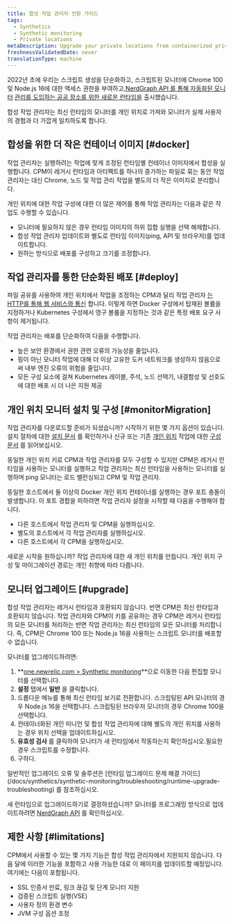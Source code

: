 ```yaml
---
title: 합성 작업 관리자 전환 가이드
tags:
  - Synthetics
  - Synthetic monitoring
  - Private locations
metaDescription: Upgrade your private locations from containerized private minion (CPM) to the synthetics job manager
freshnessValidatedDate: never
translationType: machine
---
```


2022년 초에 우리는 스크립트 생성을 단순화하고, 스크립트된 모니터에 Chrome 100 및 Node.js 16에 대한 액세스 권한을 부여하고,[NerdGraph API 를 통해 자동화된 모니터](/docs/apis/nerdgraph/examples/nerdgraph-synthetics-tutorial) [관리를 도입하는 공공 장소를 위한 새로운 런타임을](/docs/synthetics/synthetic-monitoring/using-monitors/new-runtime) 출시했습니다.

합성 작업 관리자는 최신 런타임의 모니터를 개인 위치로 가져와 모니터가 실제 사용자의 경험과 더 가깝게 일치하도록 합니다.

## 합성을 위한 더 작은 컨테이너 이미지 [#docker]

작업 관리자는 실행하려는 작업에 맞게 조정된 런타임별 컨테이너 이미지에서 합성을 실행합니다. CPM이 레거시 런타임과 아티팩트를 하나의 증가하는 파일로 묶는 동안 작업 관리자는 대신 Chrome, 노드 및 작업 관리 작업을 별도의 더 작은 이미지로 분리합니다.

개인 위치에 대한 작업 구성에 대한 더 많은 제어를 통해 작업 관리자는 다음과 같은 작업도 수행할 수 있습니다.

* 모니터에 필요하지 않은 경우 런타임 이미지의 하위 집합 실행을 선택 해제합니다.
* 합성 작업 관리자 업데이트와 별도로 런타임 이미지(ping, API 및 브라우저)를 업데이트합니다.
* 원하는 방식으로 배포를 구성하고 크기를 조정합니다.

## 작업 관리자를 통한 단순화된 배포 [#deploy]

파일 공유를 사용하여 개인 위치에서 작업을 조정하는 CPM과 달리 작업 관리자 [는 HTTP를 통해 웹 서비스와 통신](/docs/synthetics/synthetic-monitoring/private-locations/install-job-manager) 합니다. 이렇게 하면 Docker 구성에서 탑재된 볼륨을 지정하거나 Kubernetes 구성에서 영구 볼륨을 지정하는 것과 같은 특정 배포 요구 사항이 제거됩니다.

작업 관리자는 배포를 단순화하여 다음을 수행합니다.

* 높은 보안 환경에서 권한 관련 오류의 가능성을 줄입니다.
* 핑이 아닌 모니터 작업에 대해 더 이상 고유한 도커 네트워크를 생성하지 않음으로써 내부 엔진 오류의 위험을 줄입니다.
* 모든 구성 요소에 걸쳐 Kubernetes 레이블, 주석, 노드 선택기, 내결함성 및 선호도에 대한 배포 시 더 나은 지원 제공

## 개인 위치 모니터 설치 및 구성 [#monitorMigration]

작업 관리자를 다운로드할 준비가 되셨습니까? 시작하기 위한 몇 가지 옵션이 있습니다. 설치 절차에 대한 [설치 문서](/docs/synthetics/synthetic-monitoring/private-locations/install-job-manager) 를 확인하거나 신규 또는 기존 [개인 위치](/docs/synthetics/synthetic-monitoring/private-locations/private-locations-overview-monitor-internal-sites-add-new-locations) 작업에 대한 [구성 문서](/docs/synthetics/synthetic-monitoring/private-locations/job-manager-configuration) 를 읽어보십시오.

동일한 개인 위치 키로 CPM과 작업 관리자를 모두 구성할 수 있지만 CPM은 레거시 런타임을 사용하는 모니터를 실행하고 작업 관리자는 최신 런타임을 사용하는 모니터를 실행하며 ping 모니터는 로드 밸런싱되고 CPM 및 작업 관리자.

동일한 호스트에서 둘 이상의 Docker 개인 위치 컨테이너를 실행하는 경우 포트 충돌이 발생합니다. 이 포트 경합을 피하려면 작업 관리자 설정을 시작할 때 다음을 수행해야 합니다.

* 다른 호스트에서 작업 관리자 및 CPM을 실행하십시오.
* 별도의 호스트에서 각 작업 관리자를 실행하십시오.
* 다른 호스트에서 각 CPM을 실행하십시오.

새로운 시작을 원하십니까? 작업 관리자에 대한 새 개인 위치를 만듭니다. 개인 위치 구성 및 마이그레이션 경로는 개인 취향에 따라 다릅니다.

## 모니터 업그레이드 [#upgrade]

합성 작업 관리자는 레거시 런타임과 호환되지 않습니다. 반면 CPM은 최신 런타임과 호환되지 않습니다. 작업 관리자와 CPM이 키를 공유하는 경우 CPM은 레거시 런타임의 모든 모니터를 처리하는 반면 작업 관리자는 최신 런타임의 모든 모니터를 처리합니다. 즉, CPM은 Chrome 100 또는 Node.js 16을 사용하는 스크립트 모니터를 배포할 수 없습니다.

모니터를 업그레이드하려면:

1. **[one.newrelic.com > Synthetic monitoring](https://one.newrelic.com/synthetics-nerdlets)**으로 이동한 다음 편집할 모니터를 선택합니다.
2. **설정** 탭에서 **일반** 을 클릭합니다.
3. 드롭다운 메뉴를 통해 최신 런타임 보기로 전환합니다. 스크립팅된 API 모니터의 경우 Node.js 16을 선택합니다. 스크립팅된 브라우저 모니터의 경우 Chrome 100을 선택합니다.
4. 컨테이너화된 개인 미니언 및 합성 작업 관리자에 대해 별도의 개인 위치를 사용하는 경우 위치 선택을 업데이트하십시오.
5. **유효성 검사** 를 클릭하여 모니터가 새 런타임에서 작동하는지 확인하십시오.필요한 경우 스크립트를 수정합니다.
6. 구하다.

<Callout variant="tip">
  일반적인 업그레이드 오류 및 솔루션은 [런타임 업그레이드 문제 해결 가이드](/docs/synthetics/synthetic-monitoring/troubleshooting/runtime-upgrade-troubleshooting) 를 참조하십시오.
</Callout>

새 런타임으로 업그레이드하기로 결정하셨습니까? 모니터를 프로그래밍 방식으로 업데이트하려면 [NerdGraph API](/docs/apis/nerdgraph/examples/nerdgraph-synthetics-tutorial/#update-monitors) 를 확인하십시오.

## 제한 사항 [#limitations]

CPM에서 사용할 수 있는 몇 가지 기능은 합성 작업 관리자에서 지원되지 않습니다. 다음 달에 이러한 기능을 포함하고 사용 가능한 대로 이 페이지를 업데이트할 예정입니다. 여기에는 다음이 포함됩니다.

* SSL 인증서 만료, 링크 끊김 및 단계 모니터 지원
* 검증된 스크립트 실행(VSE)
* 사용자 정의 환경 변수
* JVM 구성 옵션 조정